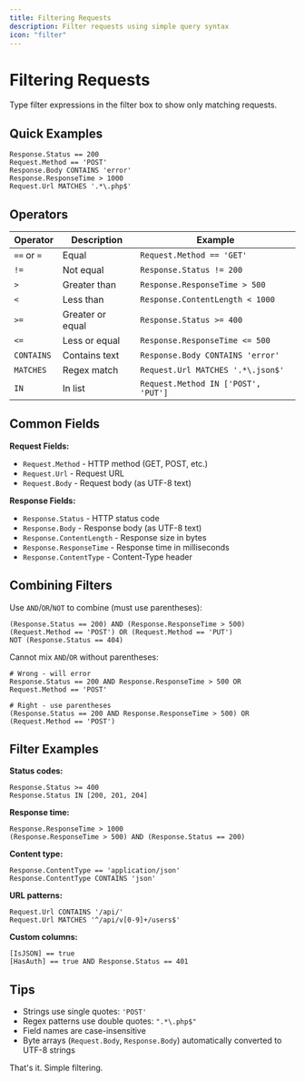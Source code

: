 ```yaml
---
title: Filtering Requests
description: Filter requests using simple query syntax
icon: "filter"
---
```


# Filtering Requests

Type filter expressions in the filter box to show only matching requests.

## Quick Examples

```text
Response.Status == 200
Request.Method == 'POST'
Response.Body CONTAINS 'error'
Response.ResponseTime > 1000
Request.Url MATCHES '.*\.php$'
```

## Operators

| Operator | Description | Example |
|----------|-------------|---------|
| `==` or `=` | Equal | `Request.Method == 'GET'` |
| `!=` | Not equal | `Response.Status != 200` |
| `>` | Greater than | `Response.ResponseTime > 500` |
| `<` | Less than | `Response.ContentLength < 1000` |
| `>=` | Greater or equal | `Response.Status >= 400` |
| `<=` | Less or equal | `Response.ResponseTime <= 500` |
| `CONTAINS` | Contains text | `Response.Body CONTAINS 'error'` |
| `MATCHES` | Regex match | `Request.Url MATCHES '.*\.json$'` |
| `IN` | In list | `Request.Method IN ['POST', 'PUT']` |

## Common Fields

**Request Fields:**
- `Request.Method` - HTTP method (GET, POST, etc.)
- `Request.Url` - Request URL
- `Request.Body` - Request body (as UTF-8 text)

**Response Fields:**
- `Response.Status` - HTTP status code
- `Response.Body` - Response body (as UTF-8 text)
- `Response.ContentLength` - Response size in bytes
- `Response.ResponseTime` - Response time in milliseconds
- `Response.ContentType` - Content-Type header

## Combining Filters

Use `AND`/`OR`/`NOT` to combine (must use parentheses):

```text
(Response.Status == 200) AND (Response.ResponseTime > 500)
(Request.Method == 'POST') OR (Request.Method == 'PUT')
NOT (Response.Status == 404)
```

Cannot mix `AND`/`OR` without parentheses:

```text
# Wrong - will error
Response.Status == 200 AND Response.ResponseTime > 500 OR Request.Method == 'POST'

# Right - use parentheses
(Response.Status == 200 AND Response.ResponseTime > 500) OR (Request.Method == 'POST')
```

## Filter Examples

**Status codes:**
```text
Response.Status >= 400
Response.Status IN [200, 201, 204]
```

**Response time:**
```text
Response.ResponseTime > 1000
(Response.ResponseTime > 500) AND (Response.Status == 200)
```

**Content type:**
```text
Response.ContentType == 'application/json'
Response.ContentType CONTAINS 'json'
```

**URL patterns:**
```text
Request.Url CONTAINS '/api/'
Request.Url MATCHES '^/api/v[0-9]+/users$'
```

**Custom columns:**
```text
[IsJSON] == true
[HasAuth] == true AND Response.Status == 401
```

## Tips

- Strings use single quotes: `'POST'`
- Regex patterns use double quotes: `".*\.php$"`
- Field names are case-insensitive
- Byte arrays (`Request.Body`, `Response.Body`) automatically converted to UTF-8 strings

That's it. Simple filtering.
